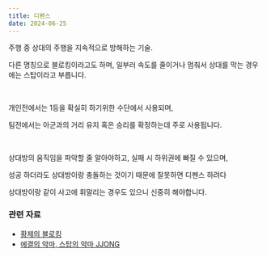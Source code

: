 ```yaml
---
title: 디펜스
date: 2024-06-25
---
```


<Bq>주행 중 상대의 주행을 지속적으로 방해하는 기술.</Bq>

다른 명칭으로 블로킹이라고도 하며, 일부러 속도를 줄이거나 멈춰서 상대를 막는 경우에는 스탑이라고 부릅니다.

<br/>

개인전에서는 1등을 확실히 하기위한 수단에서 사용되며, 

팀전에서는 아군과의 거리 유지 혹은 승리를 확정하는데 주로 사용됩니다.

<br/>

상대방의 움직임을 파악할 줄 알아야하고, 실패 시 하위권에 빠질 수 있으며,

성공 하더라도 상대방이랑 충돌하는 것이기 때문에 잘못하면 디펜스 하려다 

상대방이랑 같이 사고에 휘말리는 경우도 있으니 신중히 해야합니다. 


### 관련 자료

- <a href="https://www.youtube.com/watch?v=GMyl8HZp-qc" target="_blank">황제의 블로킹</a>
- <a href="https://www.youtube.com/watch?v=j_Hr4IkCMKk" target="_blank">에결의 악마, 스탑의 악마 JJONG</a>
